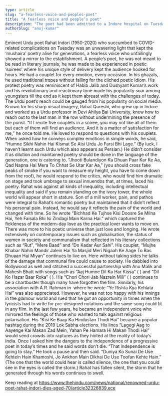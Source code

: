 ```yaml
---
type: article
slug: "a-fearless-voice-and-peoples-poet"
title: "A fearless voice and people’s poet"
description: "The poet had been admitted to a Indore hospital on Tuesday morning after he tested positive for COVID-19"
authorSlug: "anuj-kumar"
---
```


Eminent Urdu poet Rahat Indori (1950-2020) who succumbed to COVID-related complications on Tuesday was an unwavering light that kept the ‘mushaira’ poetry alive for generations, a fearless voice who unfailingly showed a mirror to the establishment.
A people’s poet, he was not meant to be read in literary journals; he was made to be experienced in poetic ‘soirees’ where his unique style of delivery kept the audience hooked for hours.
He had a couplet for every emotion, every occasion. In his ghazals, he used traditional tropes without falling for the cliched poetic idiom. His protest poetry was reminiscent of Habib Jalib and Dushyant Kumar’s work and his revolutionary and reactionary tone made his popularity soar among youngsters till the end as it kept them abreast with the challenges of today. The Urdu poet’s reach could be gauged from his popularity on social media.
Known for his sharp visual imagery, Rahat Qureshi, who grew up in Indore and worked as a Urdu professor in Devi Ahilya Bai University, knew how to reach out to the last man in the row without undermining the presence of the purist. “If I recite five couplets in a soiree, you may not like all of them but each of them will find an audience. And it is a matter of satisfaction for me,” he once told me. He loved to respond to questions with his couplets. When asked how he conveys complex emotions in simple words, he said, “Humne Sikhi Nahin Hai Kismat Se Aisi Urdu Jo Farsi Bhi Lage.” (By luck, I haven’t learnt such Urdu which also appears as Persian.)
He didn’t consider it as dilution and maintained poetry should be done in the language of the generation, one is catering to. “Jhooti Bulandiyon Ka Dhuan Paar Kar Ke Aa, Qad Napna Hai Mera To Chhat Se Utar Kar Aa,” (you should cross fake peaks of smoke if you want to measure my height, you have to come down from the roof), he would respond to the critics, who would find him dramatic on stage and took umbrage to sexual innuendos that, at times, laced his poetry.
Rahat was against all kinds of inequality, including intellectual inequality and said if you remain standing on the ivory tower, the whole world will appear short in stature.
Son of a mill worker, pain, and pathos were integral to Rahat’s romantic poetry but maintained that it didn’t reflect his personal pain. Instead, he would say it reflects the pain of the world and changed with time. So he wrote “Bichhad Ke Tujhse Kisi Doosre Se Milna Hai, Yeh Faisala Bhi Isi Zindagi Main Karna Hai.” which captured the fickleness of the modern-day love as the practical lover wants to move on.
There was more to his poetic universe than just love and longing. He wrote extensively on contemporary issues such as globalisation, the status of women in society and communalism that reflected in his literary collections such as “Rut”, “Mere Baad” and “Do Kadar Aur Sahi”. His couplet, “Mujhe Khabar Nahin Mandir Jalein Hai Ya Masjid Meri Nigaah Ke Aage To Bas Dhuaan Hai Miyan” continues to live on. Here without taking sides he talks of the damage that communal fire could cause to society.
He dabbled into Bollywood as well and stitched a successful partnership with Anu Malik and Mahesh Bhatt with songs such as “Aaj Humne Dil Ka Har Kissa” (
) and “Dil Ko Hazar Baar Roka” (
).
His “Chori Chori Jab Nazrein Mili” (
) continues to be a chartbuster though many have forgotten the film. Similarly, his association with A.R. Rahman in 
 where he wrote “Ye Rishta Kya Kehlata Hai” was also appreciated. However, he was not too happy with his innings in the glamour world and rued that he got an opportunity in times when the lyricists had to write for pre-designed notations and the same song could fit in any film.
In the last few years, he became an independent voice who mirrored the feelings of those who wanted to talk against religious polarisation. His “Kisi Ke Baap Ka Hindustan Thodi Hai” became a popular hashtag during the 2019 Lok Sabha elections. His lines “Lagegi Aag to Aayenge Kai Makan Zad Mein, Yahan Pe Hamara Hi Makan Thodi Hai” would send crowds into raptures as they hinted at the reality of today’s India.
Once I asked him the dangers to the independence of a progressive poet in today’s times and he said words don’t die. “That independence is going to stay.” He took a pause and then said. “Duniya Ko Sunai De Use Kehtein Hain Khamoshi, Jo Ankhon Main Dikhai De Use Toofan Kehte Hain.” (The one that the world could hear is called silence, the one that you could see in the eyes is called the storm.)
Rahat has fallen silent, the storm that he generated through his words continues to swell.

Keep reading at https://www.thehindu.com/news/national/renowned-urdu-poet-rahat-indori-dies-aged-70/article32326839.ece
